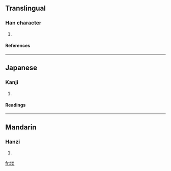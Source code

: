 ==Translingual==
===Han character===
{{Han char|rn=32|rad=土|as=08|sn=11|four=4918<sub>9</sub>|canj=土火火 (GFF)}}
# {{defn|Han}}
====References====
{{Han ref|kx=0230.410|dkj=05180|dj=0467.020|hdz=10458.010|uh=57EE|ud=22510|bh=D4BC|bd=54460}}
----
==Japanese==
===Kanji===
{{ja-kanji|grade=|rs=土08}}
# {{defn|Japanese}} 
====Readings====
{{ja-readings|on=[[たん]] (tan)|kun=}}
----
==Mandarin==
===Hanzi===
{{cmn-hanzi|pin=[[tàn]] (tan4)|wg=t'an<sup>4</sup>}}
# {{defn|Mandarin}}

[[fr:埮]]